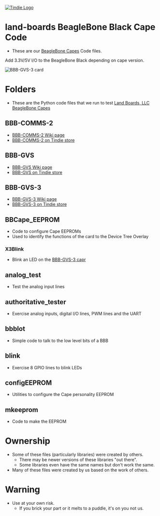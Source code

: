 <a href="https://www.tindie.com/products/7167/"><img src="http://land-boards.com/blwiki/images/5/51/Tindie-mediums.png" alt="Tindie Logo"></img></a> 

= land-boards BeagleBone Black Cape Code =

* These are our [http://land-boards.com/blwiki/index.php?title=Main_Page#Beaglebone_Capes BeagleBone Capes] Code files.

Add 3.3V/5V I/O to the BeagleBone Black depending on cape version.

<img src="http://land-boards.com/blwiki/images/9/9c/BBB-GVS-3_6135-640px.jpg" alt="BBB-GVS-3 card"></img>

= Folders =

* These are the Python code files that we run to test [http://land-boards.com/blwiki/index.php?title=Main_Page#Beaglebone_Capes Land Boards, LLC BeagleBone Capes]

== BBB-COMMS-2 ==

* [http://land-boards.com/blwiki/index.php?title=BBB-COMMS-2 BBB-COMMS-2 Wiki page]
* [https://www.tindie.com/products/9902/ BBB-COMMS-2 on Tindie store]

== BBB-GVS ==

* [http://land-boards.com/blwiki/index.php?title=BBB-GVS BBB-GVS Wiki page]
* [https://www.tindie.com/products/3168/  BBB-GVS on Tindie store]

== BBB-GVS-3 ==

* [http://land-boards.com/blwiki/index.php?title=BBB-GVS-3 BBB-GVS-3 Wiki page]
* [https://www.tindie.com/products/7167/ BBB-GVS-3 on Tindie store]

== BBCape_EEPROM ==

* Code to configure Cape EEPROMs
* Used to identify the functions of the card to the Device Tree Overlay

=== X3Blink ===

* Blink an LED on the [http://land-boards.com/blwiki/index.php?title=BBB-GVS-3 BBB-GVS-3 capr]

== analog_test ==

* Test the analog input lines

== authoritative_tester ==

* Exercise analog inputs, digital I/O lines, PWM lines and the UART

== bbbIot ==

* Simple code to talk to the low level bits of a BBB

== blink ==

* Exercise 8 GPIO lines to blink LEDs

== configEEPROM ==

* Utilities to configure the Cape personality EEPROM

== mkeeprom ==

* Code to make the EEPROM

= Ownership =

* Some of these files (particularly libraries) were created by others.
** There may be newer versions of these libraries "out there".
** Some libraries even have the same names but don't work the same.
* Many of these files were created by us based on the work of others.

= Warning =

* Use at your own risk.
** If you brick your part or it melts to a puddle, it's on you not us.
